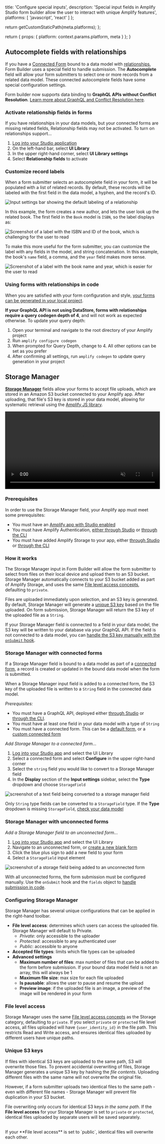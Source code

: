 
  title: 'Configure special inputs',
  description:
    'Special input fields in Amplify Studio form builder allow the user to interact with unique Amplify features',
  platforms: [
    'javascript',
    'react'
  ]
};

  return getCustomStaticPath(meta.platforms);
};

  return {
    props: {
      platform: context.params.platform,
      meta
    }
  };
}

## Autocomplete fields with relationships

If you have a [Connected Form](/[platform]/build-ui/formbuilder/data-binding/#connected-forms) bound to a data model with [relationships](/[platform]/tools/console/data/relationships/), Form Builder uses a special field to handle submission. The **Autocomplete** field will allow your form submitters to select one or more records from a related data model. These connected autocomplete fields have some special configuration settings.

Form builder now supports data binding to **GraphQL APIs without Conflict Resolution**. [Learn more about GraphQL and Conflict Resolution here](/[platform]/tools/console/data/data-model/#datastore-and-graphql).

### Activate relationship fields in forms

If you have relationships in your data models, but your connected forms are missing related fields, Relationship fields may not be activated. To turn on relationships support...

1. [Log into your Studio application](/[platform]/tools/console/adminui/start/#logging-in-and-creating-an-app)
1. On the left-hand bar, select **UI Library**
1. In the upper right-hand corner, select **UI Library settings**
1. Select **Relationship fields** to activate

### Customize record labels

When a form submitter selects an autocomplete field in your form, it will be populated with a list of related records. By default, these records will be labeled with the first field in the data model, a hyphen, and the record's ID.

![Input settings bar showing the default labeling of a relationship](/images/console/formbuilder/autocomplete1.png)

In this example, the form creates a new author, and lets the user look up the related book. The first field in the `Book` model is `ISBN`, so the label displays as:

![Screenshot of a label with the ISBN and ID of the book, which is challenging for the user to read](/images/console/formbuilder/autocomplete2.png)

To make this more useful for the form submitter, you can customize the label with any fields in the model, and string concatenation. In this example, the book's `name` field, a comma, and the `year` field makes more sense.

![Screenshot of a label with the book name and year, which is easier for the user to read](/images/console/formbuilder/autocomplete3.png)

### Using forms with relationships in code

When you are satisfied with your form configuration and style, [your forms can be generated in your local project](/[platform]/build-ui/formbuilder/#render-react-form-in-your-app).

**If your GraphQL API is not using DataStore, forms with relationships require a query codegen depth of 4**, and will not work as expected otherwise. To update your query depth:

1. Open your terminal and navigate to the root directory of your Amplify project
1. Run `amplify configure codegen`
1. When prompted for Query Depth, change to 4. All other options can be set as you prefer
1. After confirming all settings, run `amplify codegen` to update query generation in your project

## Storage Manager

[**Storage Manager**](https://ui.docs.amplify.aws/react/connected-components/storage/storagemanager) fields allow your forms to accept file uploads, which are stored in an Amazon S3 bucket connected to your Amplify app. After uploading, that file's S3 key is stored in your data model, allowing for systematic retrieval using the [Amplify JS library](/[platform]/build-a-backend/storage/download/).

<video autoPlay={true} muted={true} loop={true} width="100%">
  <source src="/images/console/formbuilder/storagemanager.mp4" />
</video>

### Prerequisites

In order to use the Storage Manager field, your Amplify app must meet some prerequisites:

- You must have an [Amplify app with Studio enabled](/[platform]/tools/console/adminui/start/)
- You must have Amplify Authentication, [either through Studio](/[platform]/tools/console/auth/) or [through the CLI](/[platform]/tools/cli/commands/#auth/)
- You must have added Amplify Storage to your app, either [through Studio](/[platform]/tools/console/storage/file-storage/) or [through the CLI](/[platform]/build-a-backend/storage/configure-storage/)

### How it works

The Storage Manager input in Form Builder will allow the form submitter to select from files on their local device and upload them to an S3 bucket. Storage Manager automatically connects to your S3 bucket added as part of Amplify Storage, and uses the same [File level access concepts](#file-level-access), defaulting to `private`.

Files are uploaded immediately upon selection, and an S3 key is generated. By default, Storage Manager will generate a [unique S3 key](#unique-s3-keys) based on the file uploaded. On form submission, Storage Manager will return the S3 key of the uploaded file as a `String`.

If your Storage Manager field is connected to a field in your data model, the S3 key will be written to your database via your GraphQL API. If the field is not connected to a data model, you can [handle the S3 key manually with the `onSubmit` hook](/[platform]/build-ui/formbuilder/lifecycle/#handle-form-data-submissions---onsubmit).

### Storage Manager with connected forms

If a Storage Manager field is bound to a data model as part of a [connected form](/[platform]/build-ui/formbuilder/data-binding/#connected-forms), a record is created or updated in the bound data model when the form is submitted.

When a Storage Manager input field is added to a connected form, the S3 key of the uploaded file is written to a `String` field in the connected data model.

_Prerequisites:_

- You must have a GraphQL API, deployed either [through Studio](/[platform]/tools/console/data/data-model/) or [through the CLI](/[platform]/build-a-backend/graphqlapi/).
- You must have at least one field in your data model with a type of `String`
- You must have a connected form. This can be a [default form](/[platform]/build-ui/formbuilder/#getting-started), or a [custom connected form](/[platform]/build-ui/formbuilder/data-binding/#connected-forms)

_Add Storage Manager to a connected form..._

1. [Log into your Studio app](/[platform]/tools/console/adminui/start/) and select the UI Library
2. Select a connected form and select **Configure** in the upper right-hand corner
3. Select the `string` field you would like to convert to a Storage Manager field
4. In the **Display** section of the **Input settings** sidebar, select the **Type** dropdown and choose `StorageField`

![screenshot of a text field being converted to a storage manager field](/images/console/formbuilder/storage1.png)

<Callout info>

Only `String` type fields can be converted to a `StorageField` type. If the **Type** dropdown is missing `StorageField`, [check your data model](/[platform]/tools/console/data/data-model/)

</Callout>

### Storage Manager with unconnected forms

_Add a Storage Manager field to an unconnected form..._

1. [Log into your Studio app](/[platform]/tools/console/adminui/start/) and select the UI Library
2. Navigate to an unconnected form, or [create a new blank form](/[platform]/build-ui/formbuilder/#getting-started)
3. Click the blue plus sign to add a new field to your form
4. Select a `StorageField` input element

![screenshot of a storage field being added to an unconnected form](/images/console/formbuilder/storage3.png)

With all unconnected forms, the form submission must be configured manually. Use the `onSubmit` hook and the `fields` object to [handle submission in code](/[platform]/build-ui/formbuilder/lifecycle/#handle-form-data-submissions---onsubmit).

### Configuring Storage Manager

Storage Manager has several unique configurations that can be applied in the right-hand toolbar.

- **File level access**: determines which users can access the uploaded file. Storage Manager will default to Private.
  - _Private_: only accessible to the uploader
  - _Protected_: accessible to any authenticated user
  - _Public_: accessible to anyone
- **Accepted file types**: limits which file types can be uploaded
- **Advanced settings**
  - **Maximum number of files**: max number of files that can be added to the form before submission. If your bound data model field is not an array, this will always be 1
  - **Maximum file size**: max size for each file uploaded
  - **Is pausable**: allows the user to pause and resume the upload
  - **Preview image**: if the uploaded file is an image, a preview of the image will be rendered in your form

### File level access

Storage Manager uses the same [File level access concepts](/[platform]/build-a-backend/storage/configure-access/) as the Storage category, defaulting to `private`. If you select `private` or `protected` file level access, all files uploaded will have `{user_identity_id}` in the file path. This restricts Read and Write access, and ensures identical files uploaded by different users have unique paths.

### Unique S3 keys

If files with identical S3 keys are uploaded to the same path, S3 will overwrite those files. To prevent accidental overwriting of files, Storage Manager generates a unique S3 key by hashing the _file contents_. Uploading different files with the same name will not overwrite the original file.

However, if a form submitter uploads two identical files to the same path - even with different file names - Storage Manager will prevent file duplication in your S3 bucket.

<Callout warning>

File overwriting only occurs for identical S3 keys _in the same path_. If the **File level access** for your Storage Manager is set to `private` or `protected`, identical files uploaded by separate users will be saved separately.

<br />
If your **File level access** is set to `public`, identical files will overwrite
each other.

</Callout>
